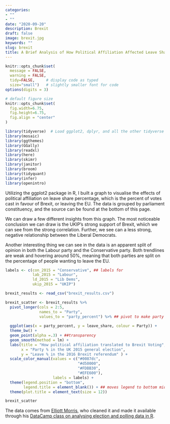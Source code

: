 ```yaml
---
categories:
- ""
- ""
date: "2020-09-20"
description: Brexit
draft: false
image: brexit.jpg
keywords: ""
slug: brexit
title: A Brief Analysis of How Political Affiliation Affected Leave Share %
---
```


```r
knitr::opts_chunk$set(
  message = FALSE, 
  warning = FALSE, 
  tidy=FALSE,     # display code as typed
  size="small")   # slightly smaller font for code
options(digits = 3)

# default figure size
knitr::opts_chunk$set(
  fig.width=6.75, 
  fig.height=6.75,
  fig.align = "center"
)
```


```r
library(tidyverse)  # Load ggplot2, dplyr, and all the other tidyverse packages
library(mosaic)
library(ggthemes)
library(GGally)
library(readxl)
library(here)
library(skimr)
library(janitor)
library(broom)
library(tidyquant)
library(infer)
library(openintro)

```
Utilizing the ggplot2 package in R, I built a graph to visualise the effects of political affiliation on leave share percentage, which is the percent of votes cast in favour of Brexit, or leaving the EU. The data is grouped by parliament constituency, and the source can be found at the bottom of this page.

We can draw a few different insights from this graph. The most noticeable conclusion we can draw is the UKIP's strong support of Brexit, whiich we can see from the strong correlation. Further, we see can a less strong, negative relationship between the Liberal Democrats.

Another interesting thing we can see in the data is an apparent split of opinion in both the Labour party and the Conservative party. Both trendlines are weak and hovering around 50%, meaning that both parties are split on the percentage of people wanting to leave the EU. 

```r

labels <- c(con_2015 = "Conservative", ## labels for 
            lab_2015 = "Labour", 
            ld_2015 = "Lib Dems", 
            ukip_2015 = "UKIP")

brexit_results <- read_csv("brexit_results.csv")

brexit_scatter <- brexit_results %>% 
  pivot_longer(cols = 2:5, 
               names_to = "Party", 
               values_to = "party_percent") %>% ## pivot to make party and % columns 
  
  ggplot(aes(x = party_percent, y = leave_share, colour = Party)) +
  theme_bw() + 
  geom_point(alpha =.3) + ##transparency 
  geom_smooth(method = lm) +
  labs(title = "How political affiliation translated to Brexit Voting", 
       x = "Party % in the UK 2015 general election", 
       y = "Leave % in the 2016 Brexit referendum" ) + 
  scale_color_manual(values = c("#0087dc", 
                                "#d50000", 
                                "#FDBB30", 
                                "#EFE600"), 
                     labels = labels) + 
  theme(legend.position = "bottom", 
        legend.title = element_blank()) + ## moves legend to bottom middle 
  theme(plot.title = element_text(size = 12)) 

brexit_scatter

```

The data comes from [Elliott Morris](https://www.thecrosstab.com/), who cleaned it and made it available through his [DataCamp class on analysing election and polling data in R](https://www.datacamp.com/courses/analyzing-election-and-polling-data-in-r).
